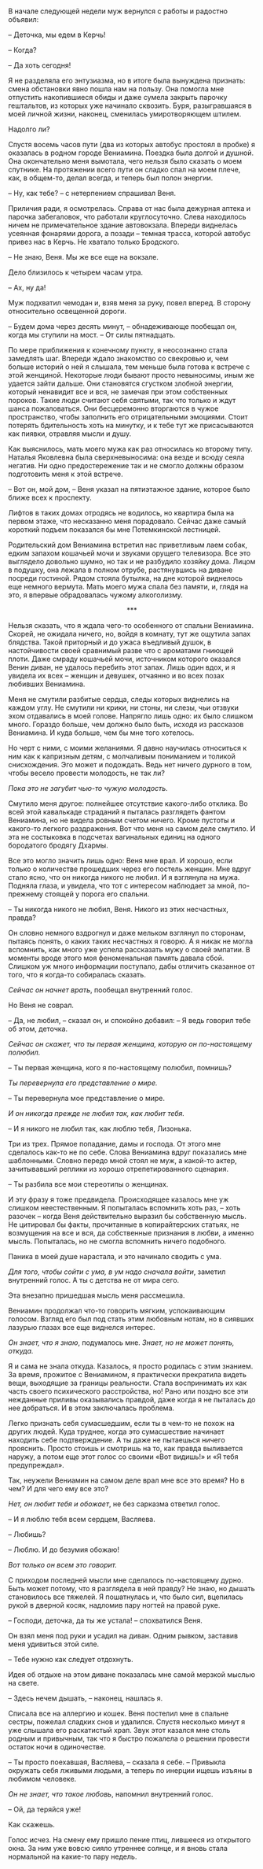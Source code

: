 # &nbsp; {#chapter-62}

В начале следующей недели муж вернулся с работы и радостно объявил:

– Деточка, мы едем в Керчь!

– Когда?

– Да хоть сегодня! 

Я не разделяла его энтузиазма, но в итоге была вынуждена признать: смена обстановки явно пошла нам на пользу. Она помогла мне отпустить накопившиеся обиды и даже сумела закрыть парочку гештальтов, из которых уже начинало сквозить. Буря, разыгравшаяся в моей личной жизни, наконец, сменилась умиротворяющем штилем. 

Надолго ли?

Спустя восемь часов пути (два из которых автобус простоял в пробке) я оказалась в родном городе Вениамина. Поездка была долгой и душной. Она окончательно меня вымотала, чего нельзя было сказать о моем спутнике. На протяжении всего пути он сладко спал на моем плече, как, в общем-то, делал всегда, и теперь был полон энергии.

– Ну, как тебе? – с нетерпением спрашивал Веня.

Приличия ради, я осмотрелась. Справа от нас была дежурная аптека и парочка забегаловок, что работали круглосуточно. Слева находилось ничем не примечательное здание автовокзала. Впереди виднелась усеянная фонарями дорога, а позади – темная трасса, которой автобус привез нас в Керчь. Не хватало только Бродского.

– Не знаю, Веня. Мы же все еще на вокзале.

Дело близилось к четырем часам утра.

– Ах, ну да! 

Муж подхватил чемодан и, взяв меня за руку, повел вперед. В сторону относительно освещенной дороги.

– Будем дома через десять минут, – обнадеживающе пообещал он, когда мы ступили на мост. – От силы пятнадцать.

По мере приближения к конечному пункту, я неосознанно стала замедлять шаг. Впереди ждало знакомство со свекровью и, чем больше историй о ней я слышала, тем меньше была готова к встрече с этой женщиной. Некоторые люди бывают просто невыносимы, иным же удается зайти дальше. Они становятся сгустком злобной энергии, который ненавидит все и вся, не замечая при этом собственных пороков. Такие люди считают себя святыми, так что только и ждут шанса пожаловаться. Они бесцеремонно вторгаются в чужое пространство, чтобы заполнить его отрицательными эмоциями. Стоит потерять бдительность хоть на минутку, и к тебе тут же присасываются как пиявки, отравляя мысли и душу.  

Как выяснилось, мать моего мужа как раз относилась ко второму типу. Наталья Яковлевна была сверхневыносима: она везде и всюду сеяла негатив. Ни одно предостережение так и не смогло должны образом подготовить меня к этой встрече.

– Вот он, мой дом, – Веня указал на пятиэтажное здание, которое было ближе всех к проспекту.

Лифтов в таких домах отродясь не водилось, но квартира была на первом этаже, что несказанно меня порадовало. Сейчас даже самый короткий подъем показался бы мне Потемкинской лестницей.

Родительский дом Вениамина встретил нас приветливым лаем собак, едким запахом кошачьей мочи и звуками орущего телевизора. Все это выглядело довольно шумно, но так и не разбудило хозяйку дома. Лицом в подушку, она лежала в полном отрубе, растянувшись на диване посреди гостиной. Рядом стояла бутылка, на дне которой виднелось еще немного вермута. Мать моего мужа спала без памяти, и, глядя на это, я впервые обрадовалась чужому алкоголизму.

<div style="text-align: center;">***</div>

Нельзя сказать, что я ждала чего-то особенного от спальни Вениамина. Скорей, не ожидала ничего, но, войдя в комнату, тут же ощутила запах блядства. Такой приторный и до ужаса въедливый душок, в настойчивости своей сравнимый разве что с ароматами гниющей плоти. Даже смраду кошачьей мочи, источником которого оказался Венин диван, не удалось перебить этот запах. Лишь один вдох, и я увидела их всех – женщин и девушек, отчаянно и во всех позах любивших Вениамина.

Меня не смутили разбитые сердца, следы которых виднелись на каждом углу. Не смутили ни крики, ни стоны, ни слезы, чьи отзвуки эхом отдавались в моей голове. Напрягло лишь одно: их было слишком много. Гораздо больше, чем должно было быть, исходя из рассказов Вениамина. И куда больше, чем бы мне того хотелось.

Но черт с ними, с моими желаниями. Я давно научилась относиться к ним как к капризным детям, с молчаливым пониманием и толикой снисхождения. Эго может и подождать. Ведь нет ничего дурного в том, чтобы весело провести молодость, не так ли?

*Пока это не загубит чью-то чужую молодость.*

Смутило меня другое: полнейшее отсутствие какого-либо отклика. Во всей этой кавалькаде страданий я пыталась разглядеть фантом Вениамина, но не видела ровным счетом ничего. Кроме пустоты и какого-то легкого раздражения. Вот что меня на самом деле смутило. И эта не состыковка в подсчетах вагинальных единиц на одного бородатого бродягу Дхармы.

Все это могло значить лишь одно: Веня мне врал. И хорошо, если только о количестве прошедших через его постель женщин. Мне вдруг стало ясно, что он никогда никого не любил. И я взглянула на мужа. Подняла глаза, и увидела, что тот с интересом наблюдает за мной, по-прежнему стоящей у порога его спальни.

– Ты никогда никого не любил, Веня. Никого из этих несчастных, правда?

Он словно немного вздрогнул и даже мельком взглянул по сторонам, пытаясь понять, о каких таких несчастных я говорю. А я никак не могла вспомнить, как много уже успела рассказать мужу о своей эмпатии. В моменты вроде этого моя феноменальная память давала сбой. Слишком уж много информации поступало, дабы отличить сказанное от того, что я когда-то собиралась сказать.

*Сейчас он начнет врать*, пообещал внутренний голос.

Но Веня не соврал.

– Да, не любил, – сказал он, и спокойно добавил: – Я ведь говорил тебе об этом, деточка.

*Сейчас он скажет, что ты первая женщина, которую он по-настоящему полюбил.*

– Ты первая женщина, кого я по-настоящему полюбил, помнишь?

*Ты перевернула его представление о мире.*

– Ты перевернула мое представление о мире.

*И он никогда прежде не любил так, как любит тебя.*

– И я никого не любил так, как люблю тебя, Лизонька.

Три из трех. Прямое попадание, дамы и господа. От этого мне сделалось как-то не по себе. Слова Вениамина вдруг показались мне шаблонными. Словно передо мной стоял не муж, а какой-то актер, зачитывавший реплики из хорошо отрепетированного сценария.

– Ты разбила все мои стереотипы о женщинах.

И эту фразу я тоже предвидела. Происходящее казалось мне уж слишком неестественным. Я попыталась вспомнить хоть раз, – хоть разочек – когда Веня действительно выразил бы собственную мысль. Не цитировал бы факты, прочитанные в копирайтерских статьях, не возмущения на все и вся, да собственные признания в любви, а именно мысль. Попыталась, но не смогла вспомнить ничего подобного.

Паника в моей душе нарастала, и это начинало сводить с ума.

*Для того, чтобы сойти с ума, в ум надо сначала войти*, заметил внутренний голос. А ты с детства не от мира сего.

Эта внезапно пришедшая мысль меня рассмешила.

Вениамин продолжал что-то говорить мягким, успокаивающим голосом. Взгляд его был под стать этим любовным нотам, но в сиявших лазурью глазах все еще виднелся интерес.

*Он знает, что я знаю*, подумалось мне. *Знает, но не может понять, откуда.*

Я и сама не знала откуда. Казалось, я просто родилась с этим знанием. За время, прожитое с Вениамином, я практически прекратила видеть вещи, выходящие за границы реальности. Стала воспринимать их как часть своего психического расстройства, но! Рано или поздно все эти нежданные приливы оказывались правдой, даже когда я не пыталась до нее добраться. И в этом заключалась проблема.

Легко признать себя сумасшедшим, если ты в чем-то не похож на других людей. Куда труднее, когда это сумасшествие начинает находить себе подтверждение. А ты даже не пытаешься ничего прояснить. Просто стоишь и смотришь на то, как правда выливается наружу, а потом еще этот голос со своими «Вот видишь!» и «Я тебя предупреждал».

Так, неужели Вениамин на самом деле врал мне все это время? Но в чем? И для чего ему все это?

*Нет, он любит тебя и обожает*, не без сарказма ответил голос.

– И я люблю тебя всем сердцем, Васляева.

– Любишь?

– Люблю. И до безумия обожаю!

*Вот только он всем это говорит.*

С приходом последней мысли мне сделалось по-настоящему дурно. Быть может потому, что я разглядела в ней правду? Не знаю, но дышать становилось все тяжелей. Я пошатнулась и, что было сил, вцепилась рукой в дверной косяк, надломив пару ногтей на правой руке.

– Господи, деточка, да ты же устала! – спохватился Веня.

Он взял меня под руки и усадил на диван. Одним рывком, заставив меня удивиться этой силе.

– Тебе нужно как следует отдохнуть.

Идея об отдыхе на этом диване показалась мне самой мерзкой мыслью на свете.

– Здесь нечем дышать, – наконец, нашлась я.

Списала все на аллергию и кошек. Веня постелил мне в спальне сестры, пожелал сладких снов и удалился. Спустя несколько минут я уже слышала его раскатистый храп. Звук этот казался мне столь родным и привычным, так что я быстро пожалела о решении провести остаток ночи в одиночестве.

– Ты просто поехавшая, Васляева, – сказала я себе. – Привыкла окружать себя лживыми людьми, а теперь по инерции ищешь изъяны в любимом человеке.

*Он не знает, что такое любовь*, напомнил внутренний голос.

– Ой, да теряйся уже!

Как скажешь.

Голос исчез. На смену ему пришло пение птиц, лившееся из открытого окна. За ним уже вовсю сияло утреннее солнце, и я вновь стала нормальной на какие-то пару недель.



